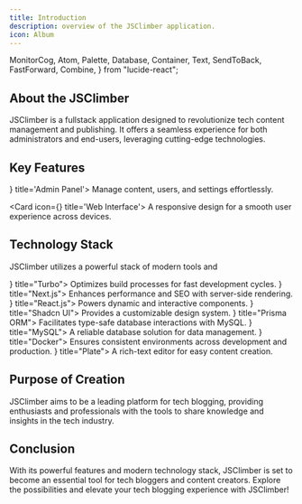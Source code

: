 ```yaml
---
title: Introduction
description: overview of the JSClimber application.
icon: Album
---
```


  MonitorCog,
  Atom,
  Palette,
  Database,
  Container,
  Text,
  SendToBack,
  FastForward,
  Combine,
} from "lucide-react";

## About the JSClimber

JSClimber is a fullstack application designed to revolutionize tech content management and publishing. It offers a seamless experience for both administrators and end-users, leveraging cutting-edge technologies.

## Key Features

<Cards>
  <Card icon={<MonitorCog className="text-purple-300" />} title='Admin Panel'>
   Manage content, users, and settings effortlessly.
  </Card>

  <Card icon={<Atom  className="text-blue-300" />} title='Web Interface'>
   A responsive design for a smooth user experience across devices.
  </Card>
</Cards>

## Technology Stack

JSClimber utilizes a powerful stack of modern tools and

<Cards>
  <Card icon={<FastForward className="text-red-600" />} title="Turbo">
    Optimizes build processes for fast development cycles.
  </Card>
  <Card icon={<SendToBack className="text-green-500" />} title="Next.js">
    Enhances performance and SEO with server-side rendering.
  </Card>
  <Card icon={<Atom className="text-blue-400" />} title="React.js">
    Powers dynamic and interactive components.
  </Card>
  <Card icon={<Palette className="text-yellow-500" />} title="Shadcn UI">
    Provides a customizable design system.
  </Card>
  <Card icon={<Combine className="text-yellow-500" />} title="Prisma ORM">
    Facilitates type-safe database interactions with MySQL.
  </Card>
  <Card icon={<Database />} title="MySQL">
    A reliable database solution for data management.
  </Card>
  <Card icon={<Container />} title="Docker">
    Ensures consistent environments across development and production.
  </Card>
  <Card icon={<Text className="text-yellow-800" />} title="Plate">
    A rich-text editor for easy content creation.
  </Card>
</Cards>

## Purpose of Creation

JSClimber aims to be a leading platform for tech blogging, providing enthusiasts and professionals with the tools to share
knowledge and insights in the tech industry.

## Conclusion

With its powerful features and modern technology stack, JSClimber is set to become an essential
tool for tech bloggers and content creators. Explore the possibilities and
elevate your tech blogging experience with JSClimber!
